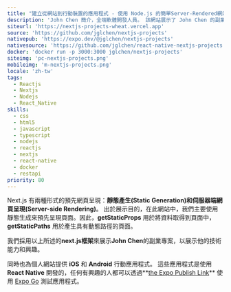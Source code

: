 ```yaml
---
title: "建立從網站到行動裝置的應用程式 - 使用 Node.js 的簡單Server-Rendered網站"
description: 'John Chen 簡介，全端軟體開發人員。 該網站展示了 John Chen 的副業專案，以展示他的技術能力和興趣。'
siteurl: 'https://nextjs-projects-wheat.vercel.app'
source: 'https://github.com/jglchen/nextjs-projects'
nativepub: 'https://expo.dev/@jglchen/nextjs-projects'
nativesource: 'https://github.com/jglchen/react-native-nextjs-projects'
docker: 'docker run -p 3000:3000 jglchen/nextjs-projects'
siteimg: 'pc-nextjs-projects.png'
mobileimg: 'm-nextjs-projects.png'
locale: 'zh-tw'
tags:
  - Reactjs
  - Nextjs
  - Nodejs
  - React_Native
skills:
  - css
  - html5
  - javascript
  - typescript
  - nodejs
  - reactjs
  - nextjs
  - react-native
  - docker
  - restapi
priority: 80
---
```


Next.js 有兩種形式的預先網頁呈現：**靜態產生(Static Generation)**和**伺服器端網頁呈現(Server-side Rendering)**。 出於展示目的，在此網站中，我們主要使用靜態生成來預先呈現頁面。因此，**getStaticProps** 用於將資料取得到頁面中，**getStaticPaths** 用於產生具有動態路徑的頁面。

我們採用以上所述的**next.js框架**來展示**John Chen**的副業專案，以展示他的技術能力和興趣。

同時也為個人網站提供 **iOS** 和 **Android** 行動應用程式。 這些應用程式是使用**React Native** 開發的，任何有興趣的人都可以透過**[the Expo Publish Link](https://expo.dev/@jglchen/nextjs-projects)** 使用 [Expo Go](https://expo.dev/client) 測試應用程式。

